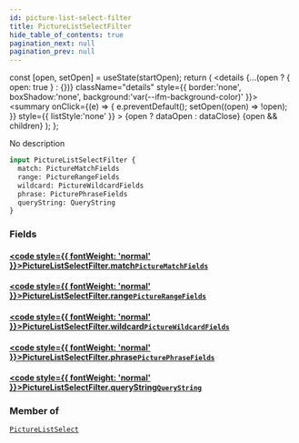 ```yaml
---
id: picture-list-select-filter
title: PictureListSelectFilter
hide_table_of_contents: true
pagination_next: null
pagination_prev: null
---
```







  const [open, setOpen] = useState(startOpen);
  return (
    <details {...(open ? { open: true } : {})} className="details" style={{ border:'none', boxShadow:'none', background:'var(--ifm-background-color)' }}>
      <summary
        onClick={(e) => {
          e.preventDefault();
          setOpen((open) => !open);
        }}
        style={{ listStyle:'none' }}
      >
      {open ? dataOpen : dataClose}
      </summary>
      {open && children}
    </details>
  );
};




No description


```graphql
input PictureListSelectFilter {
  match: PictureMatchFields
  range: PictureRangeFields
  wildcard: PictureWildcardFields
  phrase: PicturePhraseFields
  queryString: QueryString
}
```




### Fields

#### [<code style={{ fontWeight: 'normal' }}>PictureListSelectFilter.<b>match</b></code>](#)<Bullet />[`PictureMatchFields`](/cris/inputs/picture-match-fields) <Badge class="secondary" text="input"/>
> 
> 

#### [<code style={{ fontWeight: 'normal' }}>PictureListSelectFilter.<b>range</b></code>](#)<Bullet />[`PictureRangeFields`](/cris/inputs/picture-range-fields) <Badge class="secondary" text="input"/>
> 
> 

#### [<code style={{ fontWeight: 'normal' }}>PictureListSelectFilter.<b>wildcard</b></code>](#)<Bullet />[`PictureWildcardFields`](/cris/inputs/picture-wildcard-fields) <Badge class="secondary" text="input"/>
> 
> 

#### [<code style={{ fontWeight: 'normal' }}>PictureListSelectFilter.<b>phrase</b></code>](#)<Bullet />[`PicturePhraseFields`](/cris/inputs/picture-phrase-fields) <Badge class="secondary" text="input"/>
> 
> 

#### [<code style={{ fontWeight: 'normal' }}>PictureListSelectFilter.<b>queryString</b></code>](#)<Bullet />[`QueryString`](/cris/inputs/query-string) <Badge class="secondary" text="input"/>
> 
> 



### Member of

[`PictureListSelect`](/cris/inputs/picture-list-select)  <Badge class="secondary" text="input"/>

